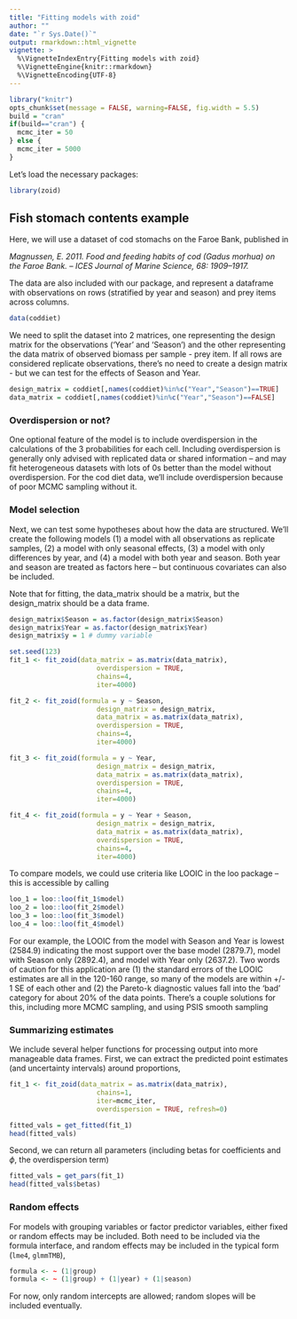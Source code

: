 ```yaml
---
title: "Fitting models with zoid"
author: ""
date: "`r Sys.Date()`"
output: rmarkdown::html_vignette
vignette: >
  %\VignetteIndexEntry{Fitting models with zoid}
  %\VignetteEngine{knitr::rmarkdown}
  %\VignetteEncoding{UTF-8}
---
```


```r
library("knitr")
opts_chunk$set(message = FALSE, warning=FALSE, fig.width = 5.5)
build = "cran"
if(build=="cran") {
  mcmc_iter = 50
} else {
  mcmc_iter = 5000
}
```

Let's load the necessary packages:

```r
library(zoid)
```

## Fish stomach contents example

Here, we will use a dataset of cod stomachs on the Faroe Bank, published in 

*Magnussen, E. 2011. Food and feeding habits of cod (Gadus morhua) on the Faroe Bank. – ICES Journal of Marine Science, 68: 1909–1917.*

The data are also included with our package, and represent a dataframe with observations on rows (stratified by year and season) and prey items across columns. 

```r
data(coddiet)
```

We need to split the dataset into 2 matrices, one representing the design matrix for the observations ('Year' and 'Season') and the other representing the data matrix of observed biomass per sample - prey item. If all rows are considered replicate observations, there's no need to create a design matrix - but we can test for the effects of Season and Year. 

```r
design_matrix = coddiet[,names(coddiet)%in%c("Year","Season")==TRUE]
data_matrix = coddiet[,names(coddiet)%in%c("Year","Season")==FALSE]
```

### Overdispersion or not? 

One optional feature of the model is to include overdispersion in the calculations of the 3 probabilities for each cell. Including overdispersion is generally only advised with replicated data or shared information -- and may fit heterogeneous datasets with lots of 0s better than the model without overdispersion. For the cod diet data, we'll include overdispersion because of poor MCMC sampling without it. 

### Model selection  

Next, we can test some hypotheses about how the data are structured. We'll create the following models (1) a model with all observations as replicate samples, (2) a model with only seasonal effects, (3) a model with only differences by year, and (4) a model with both year and season. Both year and season are treated as factors here -- but continuous covariates can also be included.

Note that for fitting, the data_matrix should be a matrix, but the design_matrix should be a data frame.  

```r
design_matrix$Season = as.factor(design_matrix$Season)
design_matrix$Year = as.factor(design_matrix$Year)
design_matrix$y = 1 # dummy variable

set.seed(123)
fit_1 <- fit_zoid(data_matrix = as.matrix(data_matrix),
                      overdispersion = TRUE,
                      chains=4,
                      iter=4000)

fit_2 <- fit_zoid(formula = y ~ Season, 
                      design_matrix = design_matrix, 
                      data_matrix = as.matrix(data_matrix),
                      overdispersion = TRUE,
                      chains=4,
                      iter=4000)

fit_3 <- fit_zoid(formula = y ~ Year, 
                      design_matrix = design_matrix, 
                      data_matrix = as.matrix(data_matrix),
                      overdispersion = TRUE,
                      chains=4,
                      iter=4000)

fit_4 <- fit_zoid(formula = y ~ Year + Season, 
                      design_matrix = design_matrix, 
                      data_matrix = as.matrix(data_matrix),
                      overdispersion = TRUE,
                      chains=4,
                      iter=4000)
```

To compare models, we could use criteria like LOOIC in the loo package -- this is accessible by calling  

```r
loo_1 = loo::loo(fit_1$model)
loo_2 = loo::loo(fit_2$model)
loo_3 = loo::loo(fit_3$model)
loo_4 = loo::loo(fit_4$model)
```

For our example, the LOOIC from the model with Season and Year is lowest (2584.9) indicating the most support over the base model (2879.7), model with Season only (2892.4), and model with Year only (2637.2). Two words of caution for this application are (1) the standard errors of the LOOIC estimates are all in the 120-160 range, so many of the models are within +/- 1 SE of each other and (2) the Pareto-k diagnostic values fall into the 'bad' category for about 20% of the data points. There's a couple solutions for this, including more MCMC sampling, and using PSIS smooth sampling 

### Summarizing estimates

We include several helper functions for processing output into more manageable data frames. First, we can extract the predicted point estimates (and uncertainty intervals) around proportions,

```r
fit_1 <- fit_zoid(data_matrix = as.matrix(data_matrix), 
                      chains=1,
                      iter=mcmc_iter,
                      overdispersion = TRUE, refresh=0)

fitted_vals = get_fitted(fit_1)
head(fitted_vals)
```

Second, we can return all parameters (including betas for coefficients and $\phi$, the overdispersion term) 

```r
fitted_vals = get_pars(fit_1)
head(fitted_vals$betas)
```

### Random effects

For models with grouping variables or factor predictor variables, either fixed or random effects may be included. Both need to be included via the formula interface, and random effects may be included in the typical form (`lme4`, `glmmTMB`),

```r
formula <- ~ (1|group)
formula <- ~ (1|group) + (1|year) + (1|season)
```

For now, only random intercepts are allowed; random slopes will be included eventually.

